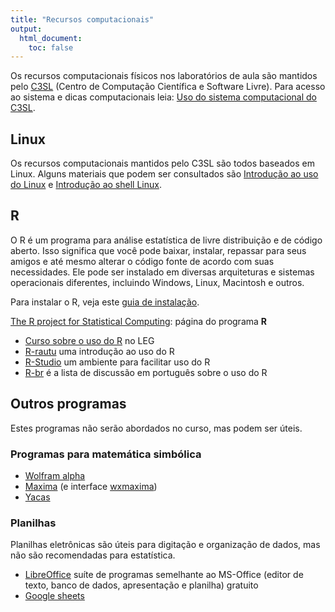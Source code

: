 ```yaml
---
title: "Recursos computacionais"
output:
  html_document:
    toc: false
---
```


Os recursos computacionais físicos nos laboratórios de aula são mantidos
pelo [C3SL]() (Centro de Computação Científica e Software Livre). Para
acesso ao sistema e dicas computacionais leia:
[Uso do sistema computacional do C3SL](c3sl-sistemas.html).

## Linux

Os recursos computacionais mantidos pelo C3SL são todos baseados em
Linux. Alguns materiais que podem ser consultados são [Introdução ao uso
do Linux](http://fernandomayer.github.io/linux-intro/)
e [Introdução ao shell Linux](01_shell-linux.html).

## R

O R é um programa para análise estatística de livre distribuição e de
código aberto. Isso significa que você pode baixar, instalar, repassar
para seus amigos e até mesmo alterar o código fonte de acordo com suas
necessidades. Ele pode ser instalado em diversas arquiteturas e sistemas
operacionais diferentes, incluindo Windows, Linux, Macintosh e outros.

Para instalar o R, veja este [guia de instalação](R-instalacao.html).

[The R project for Statistical Computing](http://www.r-project.org):
página do programa **R**

- [Curso sobre o uso do R](http://www.leg.ufpr.br/doku.php/sofware:material-r) no LEG
- [R-rautu](http://git.leg.ufpr.br/fernandomayer/R-rautu) uma introdução
  ao uso do R
- [R-Studio](http://www.rstudio.org) um ambiente para facilitar uso do R
- [R-br](https://listas.inf.ufpr.br/cgi-bin/mailman/listinfo/r-br) é a
  lista de discussão em português sobre o uso do R

## Outros programas

Estes programas não serão abordados no curso, mas podem ser úteis.

### Programas para matemática simbólica

- [Wolfram alpha](http://www.wolframalpha.com)
- [Maxima](http://maxima.sourceforge.net) (e interface
  [wxmaxima](http://andrejv.github.com/wxmaxima/))
- [Yacas](http://yacas.sourceforge.net)

### Planilhas

Planilhas eletrônicas são úteis para digitação e organização de dados,
mas não são recomendadas para estatística.

- [LibreOffice](https://pt-br.libreoffice.org) suíte de programas
  semelhante ao MS-Office (editor de texto, banco de dados, apresentação
  e planilha) gratuito
- [Google sheets](https://www.google.com/sheets/about)

<!-- links -->

[C3SL]: http://www.c3sl.ufpr.br/
